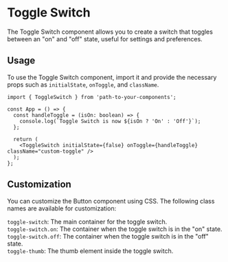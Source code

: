 
<Meta of={ToggleSwitchStories} />

# Toggle Switch

The Toggle Switch component allows you to create a switch that toggles between an "on" and "off" state, useful for settings and preferences.

<Canvas of={ToggleSwitchStories.Default} />

## Usage

To use the Toggle Switch component, import it and provide the necessary props such as `initialState`, `onToggle`, and `className`.

```tsx
import { ToggleSwitch } from 'path-to-your-components';

const App = () => {
  const handleToggle = (isOn: boolean) => {
    console.log(`Toggle Switch is now ${isOn ? 'On' : 'Off'}`);
  };

  return (
    <ToggleSwitch initialState={false} onToggle={handleToggle} className="custom-toggle" />
  );
};
```

## Customization

You can customize the Button component using CSS. The following class names are available for customization:

`toggle-switch`: The main container for the toggle switch.\
`toggle-switch.on`: The container when the toggle switch is in the "on" state.\
`toggle-switch.off`: The container when the toggle switch is in the "off" state.\
`toggle-thumb`: The thumb element inside the toggle switch.
